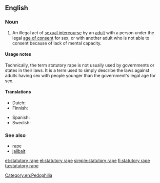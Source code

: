 ==English==
{{wikipedia}}

===Noun===
{{en-noun|head=[[statutory]] [[rape]]}}

# {{context|legal|lang=en}} An illegal act of [[sexual intercourse]] by an [[adult]] with a person under the legal [[age of consent]] for sex, or with another adult who is not able to consent because of lack of mental capacity.

====Usage notes====
Technically, the term statutory rape is not usually used by governments or states in their laws. It is a term used to simply describe the laws against adults having sex with people younger than the government's legal age for sex.

====Translations====
{{trans-top|intercourse with a minor}}
* Dutch: {{t|nl|sex met minderjarige}}
* Finnish: {{t|fi|törkeä lapsen seksuaalinen hyväksikäyttö}}
{{trans-mid}}
* Spanish: {{t+|es|estupro|m}}
* Swedish: {{t|sv|samlag med minderårig}}
{{trans-bottom}}

===See also===
* [[rape]]
* [[jailbait]]

[[Category:en:Pedophilia]]

[[et:statutory rape]]
[[el:statutory rape]]
[[simple:statutory rape]]
[[fi:statutory rape]]
[[ta:statutory rape]]